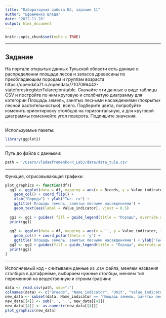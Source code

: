 ```yaml
---
title: "Лабораторная работа №3, задание 11"
author: "Ефременко Влада"
date: "2022-11-28"
output: html_document
---
```


```r
knitr::opts_chunk$set(echo = TRUE)
```
***
## Задание ##

На портале открытых данных Тульской области есть данные о распределении площади лесов и запасов древесины по преобладающим породам и группам возраста https://opendata71.ru/opendata/7107096442-stateforestregisterTularegion/table. Скачайте эти данные в виде таблицы CSV и постройте по ним круговую и столбчатую диаграмму для категории Площадь земель, занятых лесными насаждениями (покрытых лесной растительностью), всего. Подберите цвета, попробуйте изменить ориентировку столбцов на горизонтальную, а для круговой диаграммы поменяейте угол поворота. Подпишите значения.

***
Используемые пакеты:
```r
library(ggplot2)
```
***
Путь до файла с данными:
```r
path = '/Users/vladaefremenko/R_Lab3/data/data_tula.csv'
```
***
Функция, отрисовывающая графики:
```r
plot_graphics <- function(df){
  gg1 <- ggplot(data = df, mapping = aes(x = Breeds, y = Value_indicator, fill = Breeds)) +
    geom_col() + coord_flip() +
    xlab("Породы") + ylab("Тыс. га") +
    ggtitle('Площадь земель, занятых лесными насаждениями') + 
    geom_text(aes(label = Value_indicator), vjust = 0.5)
  
  gg1 <- gg1 + guides( fill = guide_legend(title = "Породы", override.aes = aes(label = "")))
  print(gg1)
  
  gg2 <- ggplot(data = df, mapping = aes(x = '', y = Value_indicator, fill = Breeds)) +
    geom_col() + coord_polar(theta = 'y') +
    ggtitle('Площадь земель, занятых лесными насаждениями') + ylab('Тыс. га')
  gg2 <- gg2 + guides(fill = guide_legend(title = "Породы", override.aes = aes(label = "")))
  print(gg2)
}
```
***
Исполняемый код - считываем данные из .csv файла, меняем названия столбцов в датафрейме, выбираем нужные столбцы, меняем тип переменной на вещественную и строим графики: 
```r
data <- read.csv(path, sep=";")
colnames(data) <- c("Breeds", "Name_indicator", "Unit", "Value_indicator")
new_data <- subset(data, Name_indicator == "Площадь земель, занятых лесными насаждениями (покрытых лесной растительностью), всего")
new_data[[4]] <- sub(',', '.', new_data[[4]])
new_data[[4]] <- as.numeric(new_data[[4]])
plot_graphics(new_data)
```